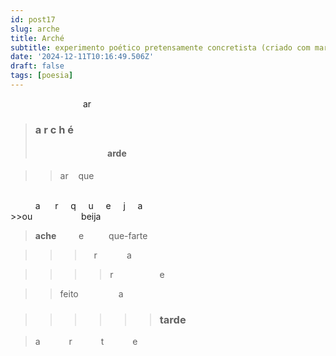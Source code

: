 ```yaml
---
id: post17
slug: arche
title: Arché
subtitle: experimento poético pretensamente concretista (criado com markdown)
date: '2024-12-11T10:16:49.506Z'
draft: false
tags: [poesia]
---
```



&emsp;&emsp;&emsp;&emsp;&emsp;&emsp;&emsp;&emsp; ar

>### a&nbsp;r&nbsp;c&nbsp;h&nbsp;é
>#### &emsp;&emsp;&emsp;&emsp;&emsp;&emsp;&emsp;&emsp; arde

>>ar &nbsp;&nbsp; que  
<br/>
&emsp;&emsp;&nbsp;&nbsp;&nbsp;a&nbsp;&nbsp;&nbsp;
<span style={{ fontSize: '20px' }}>&nbsp;&nbsp;r&nbsp;&nbsp;</span>
<span style={{ fontSize: '27px' }}>&nbsp;&nbsp;q&nbsp;&nbsp;</span>
<span style={{ fontSize: '34px' }}>&nbsp;&nbsp;u&nbsp;&nbsp;</span>
<span style={{ fontSize: '27px' }}>&nbsp;&nbsp;e&nbsp;&nbsp;</span>
<span style={{ fontSize: '20px' }}>&nbsp;&nbsp;j&nbsp;&nbsp;</span>
&nbsp;&nbsp;a
<br/>
>>ou &emsp;&emsp;&emsp;&emsp;&emsp; beija  
<br/>

><strong>ache</strong> &emsp;&emsp; e &emsp;&emsp;&nbsp; que-farte

>>> &emsp;r&nbsp;&nbsp;&nbsp;&nbsp;&nbsp;&nbsp;&nbsp;&nbsp;&nbsp;&nbsp;&nbsp;&nbsp;a

>>>>r &emsp;&emsp;&emsp;&emsp;&emsp;e

>>feito &emsp;&emsp;&emsp;&emsp; a

>>>>>>### tarde

>a&emsp;&emsp;&emsp;
r&emsp;&emsp;&emsp;
t&emsp;&emsp;&emsp;
e
